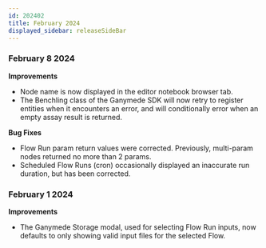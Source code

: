 ```yaml
---
id: 202402
title: February 2024
displayed_sidebar: releaseSideBar
---
```


### February 8 2024
**Improvements**
- Node name is now displayed in the editor notebook browser tab.
- The Benchling class of the Ganymede SDK will now retry to register entities when it encounters an error, and will conditionally error when an empty assay result is returned.

**Bug Fixes**
- Flow Run param return values were corrected. Previously, multi-param nodes returned no more than 2 params.
- Scheduled Flow Runs (cron) occasionally displayed an inaccurate run duration, but has been corrected.

### February 1 2024
**Improvements**
- The Ganymede Storage modal, used for selecting Flow Run inputs, now defaults to only showing valid input files for the selected Flow.